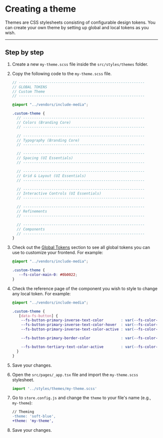 # Creating a theme

Themes are CSS stylesheets consisting of configurable design tokens. You can create your own theme by setting up global and local tokens as you wish.

---

## Step by step

1. Create a new `my-theme.scss` file inside the `src/styles/themes` folder. 
2. Copy the following code to the `my-theme.scss` file.

   ```scss
   // ----------------------------------------------------------
   // GLOBAL TOKENS
   // Custom Theme
   // ----------------------------------------------------------

   @import "../vendors/include-media";

   .custom-theme {
     // --------------------------------------------------------
     // Colors (Branding Core)
     // --------------------------------------------------------

     // --------------------------------------------------------
     // Typography (Branding Core)
     // --------------------------------------------------------

     // --------------------------------------------------------
     // Spacing (UI Essentials)
     // --------------------------------------------------------

     // --------------------------------------------------------
     // Grid & Layout (UI Essentials)
     // --------------------------------------------------------

     // --------------------------------------------------------
     // Interactive Controls (UI Essentials)
     // --------------------------------------------------------

     // --------------------------------------------------------
     // Refinements
     // --------------------------------------------------------

     // --------------------------------------------------------
     // Components
     // --------------------------------------------------------
   }
   ```
3. Check out the [Global Tokens](/how-to-guides/theming/global-tokens) section to see all global tokens you can use to customize your frontend. For example:
   ```scss
   @import "../vendors/include-media";

   .custom-theme {
      --fs-color-main-0: #0b0022;
   }
   ```
4. Check the reference page of the component you wish to style to change any local token. For example:
   ```scss
   @import "../vendors/include-media";

   .custom-theme {
      [data-fs-button] {
       --fs-button-primary-inverse-text-color        : var(--fs-color-neutral-0);
       --fs-button-primary-inverse-text-color-hover  : var(--fs-color-text);
       --fs-button-primary-inverse-text-color-active : var(--fs-color-neutral-7);

       --fs-button-primary-border-color              : var(--fs-color-neutral-7);

       --fs-button-tertiary-text-color-active        : var(--fs-color-text);
     }
   }
   ```
5. Save your changes.
6. Open the `src/pages/_app.tsx` file and import the `my-theme.scss` stylesheet.

   ```jsx
   import '../styles/themes/my-theme.scss'
   ```

7. Go to `store.config.js` and change the `theme` to your file's name (e.g., `my-theme`):

   ```diff
   // Theming
   -theme: 'soft-blue',
   +theme: 'my-theme',
   ```
8. Save your changes.